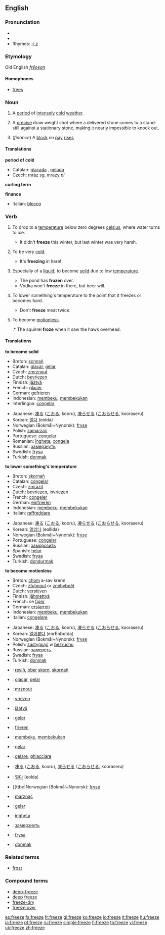 ==English==

===Pronunciation===
*{{SAMPA|/"fri:z/}}
*{{IPA|/ˈfriːz/}}
*Rhymes: [[Rhymes:English:-iːz|-iːz]]

===Etymology===
Old English ''[[frēosan]]''

====Homophones====
*[[frees]]

===Noun===
{{en-noun}}

# A [[period]] of [[intensely]] [[cold]] [[weather]].
# {{curling}} A [[precise]] draw weight shot where a delivered stone comes to a stand-still against a stationary stone, making it nearly impossible to knock out.
#(''finance'') A [[block]] on [[pay]] [[rise]]s

====Translations====
'''period of cold'''
*Catalan: [[glaçada]] {{f}}, [[gelada]] {{f}}
*Czech: [[mráz]] {{m}} ''sg'', [[mrazy]]  ''pl''

'''curling term'''

'''finance'''
*Italian: [[blocco]] {{m}}

===Verb===
{{en-verb|freezes|freezing|froze|frozen}}

# {{intransitive}} To drop to a [[temperature]] below zero degrees [[celsius]], where water turns to ice.
#* It didn't '''freeze''' this winter, but last winter was very harsh.
# {{cattag|intransitive|informal}} To be very [[cold]].
#* It's '''freezing''' in here!
# {{intransitive}} Especially of a [[liquid]], to become [[solid]] due to low [[temperature]].
#* The pond has '''frozen''' over.
#* Vodka won't '''freeze''' in there, but beer will.
# {{transitive}} To lower something's temperature to the point that it freezes or becomes hard.
#* Don't '''freeze''' meat twice.
# {{intransitive}} To become [[motionless]].
#:* The squirrel '''froze''' when it saw the hawk overhead.

====Translations====

'''to become solid'''
{{top}}
*Breton: [[sonnañ]]
*Catalan: [[glaçar]], [[gelar]]
*Czech: [[zmrznout]]
*Dutch: [[bevriezen]]
*Finnish: [[jäätyä]]
*French: [[glacer]]
*German: [[gefrieren]]
*Indonesian: [[beku|membeku]], [[beku|membekukan]]
*Interlingua: [[congelar]]
{{mid}}
*Japanese: [[凍る]] ([[こおる]], kooru), [[凍らせる]] ([[こおらせる]], kooraseru)
*Korean: [[얼다]] (eolda)
*Norwegian (Bokmål+Nynorsk): [[fryse]]
*Polish: [[zamarzać]]
*Portuguese: [[congelar]]
*Romanian: [[îngheţa]], [[congela]]
*Russian: [[замерзнуть]]
*Swedish: [[frysa]]
*Turkish: [[donmak]]
{{bottom}}

'''to lower something's temperature'''
{{top}}
*Breton: [[skornañ]]
*Catalan: [[congelar]]
*Czech: [[zmrazit]]
*Dutch: [[bevriezen]], [[invriezen]]
*French: [[congeler]]
*German: [[einfrieren]]
*Indonesian: [[beku|membeku]], [[beku|membekukan]]
*Italian: [[raffreddare]]
{{mid}}
*Japanese: [[凍る]] ([[こおる]], kooru), [[凍らせる]] ([[こおらせる]], kooraseru)
*Korean: [[얼리다]] (eollida)
*Norwegian (Bokmål+Nynorsk): [[fryse]]
*Portuguese: [[congelar]]
*Russian: [[заморозить]]
*Spanish: [[helar]]
*Swedish: [[frysa]]
*Turkish: [[dondurmak]]
{{bottom}}

'''to become motionless'''
{{top}}
*Breton: [[chom]] a-sav krenn
*Czech: [[ztuhnout]] or [[znehybnět]]
*Dutch: [[verstijven]]
*Finnish: [[jähmettyä]]
*French: se [[figer]]
*German: [[erstarren]]
*Indonesian: [[beku|membeku]], [[beku|membekukan]]
*Italian: [[congelare]]
{{mid}}
*Japanese: [[凍る]] ([[こおる]], kooru), [[凍らせる]] ([[こおらせる]], kooraseru)
*Korean: [[얼어붙다]] (eorEobutda)
*Norwegian (Bokmål+Nynorsk): [[fryse]]
*Polish: [[zastygnąć]] w [[bezruchu]]
*Russian: [[замереть]]
*Swedish: [[frysa]]
*Turkish: [[donmak]]
{{bottom}}

{{checktrans}}
*{{ttbc|Breton}}: [[reviñ]], [[ober]] [[skorn]], [[skornañ]]
*{{ttbc|Catalan}}: [[glaçar]], [[gelar]]
*{{ttbc|Czech}}: [[mrznout]]
*{{ttbc|Dutch}}: [[vriezen]]
*{{ttbc|Finnish}}: [[jäätyä]]
*{{ttbc|French}}: [[geler]]
*{{ttbc|German}}: [[frieren]]
*{{ttbc|Indonesian}}: [[beku|membeku]], [[beku|membekukan]]
*{{ttbc|Interlingua}}: [[gelar]]
*{{ttbc|Italian}}: [[gelare]], [[ghiacciare]]
*{{ttbc|Japanese}}: [[凍る]] ([[こおる]], kooru), [[凍らせる]] ([[こおらせる]], kooraseru)
*{{ttbc|Korean}}: [[얼다]] (eolda)  
*{{ttbc|Norwegian (Bokmål+Nynorsk): [[fryse]]
*{{ttbc|Polish}}: [[marznąć]]
*{{ttbc|Portuguese}}: [[gelar]]
*{{ttbc|Romanian}}: [[îngheţa]]
*{{ttbc|Russian}}: [[замерзнуть]]
*{{ttbc|Swedish}}: [[frysa]]
*{{ttbc|Turkish}}: [[donmak]]

===Related terms===
*[[frost]]

===Compound terms===
*[[deep-freeze]]
*[[deep freeze]]
*[[freeze-dry]]
*[[freeze over]]

[[es:freeze]]
[[fa:freeze]]
[[fr:freeze]]
[[gl:freeze]]
[[ko:freeze]]
[[io:freeze]]
[[it:freeze]]
[[hu:freeze]]
[[ja:freeze]]
[[pt:freeze]]
[[ru:freeze]]
[[simple:freeze]]
[[fi:freeze]]
[[ta:freeze]]
[[vi:freeze]]
[[uk:freeze]]
[[zh:freeze]]